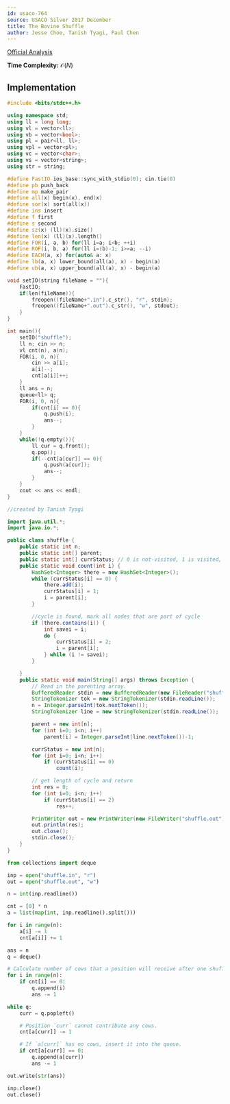 ```yaml
---
id: usaco-764
source: USACO Silver 2017 December
title: The Bovine Shuffle
author: Jesse Choe, Tanish Tyagi, Paul Chen
---
```


[Official Analysis](http://www.usaco.org/current/data/sol_shuffle_silver_dec17.html)

**Time Complexity:** $\mathcal{O}(N)$

## Implementation

<LanguageSection>
<CPPSection>

```cpp
#include <bits/stdc++.h>

using namespace std;
using ll = long long;
using vl = vector<ll>;
using vb = vector<bool>;
using pl = pair<ll, ll>;
using vpl = vector<pl>;
using vc = vector<char>;
using vs = vector<string>;
using str = string;

#define FastIO ios_base::sync_with_stdio(0); cin.tie(0)
#define pb push_back
#define mp make_pair
#define all(x) begin(x), end(x)
#define sor(x) sort(all(x))
#define ins insert
#define f first
#define s second
#define sz(x) (ll)(x).size()
#define len(x) (ll)(x).length()
#define FOR(i, a, b) for(ll i=a; i<b; ++i)
#define ROF(i, b, a) for(ll i=(b)-1; i>=a; --i)
#define EACH(a, x) for(auto& a: x)
#define lb(a, x) lower_bound(all(a), x) - begin(a)
#define ub(a, x) upper_bound(all(a), x) - begin(a)

void setIO(string fileName = ""){
	FastIO;
	if(len(fileName)){
		freopen((fileName+".in").c_str(), "r", stdin);
		freopen((fileName+".out").c_str(), "w", stdout);
	}
}

int main(){
	setIO("shuffle");
	ll n; cin >> n;
	vl cnt(n), a(n);
	FOR(i, 0, n){
		cin >> a[i];
		a[i]--;
		cnt[a[i]]++;
	}
	ll ans = n;
	queue<ll> q;
	FOR(i, 0, n){
		if(cnt[i] == 0){
			q.push(i);
			ans--;
		}
	}
	while(!q.empty()){
		ll cur = q.front();
		q.pop();
		if(--cnt[a[cur]] == 0){
			q.push(a[cur]);
			ans--;
		}
	}
	cout << ans << endl;
}
```

</CPPSection>

<JavaSection>

```java
//created by Tanish Tyagi

import java.util.*;
import java.io.*;

public class shuffle {
	public static int n;
	public static int[] parent;
	public static int[] currStatus; // 0 is not-visited, 1 is visited, 2 is part of cycle
	public static void count(int i) {
		HashSet<Integer> there = new HashSet<Integer>();
		while (currStatus[i] == 0) {
			there.add(i);
			currStatus[i] = 1;
			i = parent[i];
		}

		//cycle is found, mark all nodes that are part of cycle
		if (there.contains(i)) {
			int savei = i;
			do {
				currStatus[i] = 2;
				i = parent[i];
			} while (i != savei);
		}

	}
	public static void main(String[] args) throws Exception {
		// Read in the parenting array.
		BufferedReader stdin = new BufferedReader(new FileReader("shuffle.in"));
		StringTokenizer tok = new StringTokenizer(stdin.readLine());
		n = Integer.parseInt(tok.nextToken());
		StringTokenizer line = new StringTokenizer(stdin.readLine());

		parent = new int[n];
		for (int i=0; i<n; i++)
			parent[i] = Integer.parseInt(line.nextToken())-1;

		currStatus = new int[n];
		for (int i=0; i<n; i++)
			if (currStatus[i] == 0)
				count(i);

		// get length of cycle and return
		int res = 0;
		for (int i=0; i<n; i++)
			if (currStatus[i] == 2)
				res++;

		PrintWriter out = new PrintWriter(new FileWriter("shuffle.out"));
		out.println(res);
		out.close();
		stdin.close();
	}
}
```

</JavaSection>

<PySection>

```python
from collections import deque

inp = open("shuffle.in", "r")
out = open("shuffle.out", "w")

n = int(inp.readline())

cnt = [0] * n
a = list(map(int, inp.readline().split()))

for i in range(n):
	a[i] -= 1
	cnt[a[i]] += 1

ans = n
q = deque()

# Calculate number of cows that a position will receive after one shuffle.
for i in range(n):
	if cnt[i] == 0:
		q.append(i)
		ans -= 1

while q:
	curr = q.popleft()

	# Position `curr` cannot contribute any cows.
	cnt[a[curr]] -= 1

	# If `a[curr]` has no cows, insert it into the queue.
	if cnt[a[curr]] == 0:
		q.append(a[curr])
		ans -= 1

out.write(str(ans))

inp.close()
out.close()
```
</PySection>

</LanguageSection>
